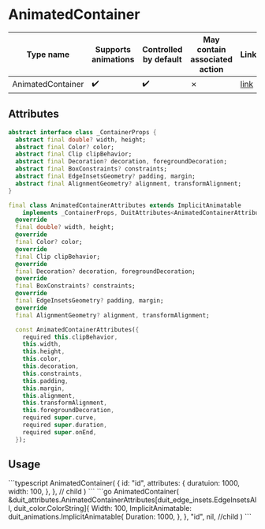 
# AnimatedContainer

| Type name | Supports animations | Controlled by default | May contain associated action | Link |
| - | - | - | - | - |
| AnimatedContainer | :heavy_check_mark: | :heavy_check_mark: | &cross; | [link](https://api.flutter.dev/flutter/widgets/AnimatedContainer-class.html) |

## Attributes

```dart
abstract interface class _ContainerProps {
  abstract final double? width, height;
  abstract final Color? color;
  abstract final Clip clipBehavior;
  abstract final Decoration? decoration, foregroundDecoration;
  abstract final BoxConstraints? constraints;
  abstract final EdgeInsetsGeometry? padding, margin;
  abstract final AlignmentGeometry? alignment, transformAlignment;
}

final class AnimatedContainerAttributes extends ImplicitAnimatable
    implements _ContainerProps, DuitAttributes<AnimatedContainerAttributes> {
  @override
  final double? width, height;
  @override
  final Color? color;
  @override
  final Clip clipBehavior;
  @override
  final Decoration? decoration, foregroundDecoration;
  @override
  final BoxConstraints? constraints;
  @override
  final EdgeInsetsGeometry? padding, margin;
  @override
  final AlignmentGeometry? alignment, transformAlignment;

  const AnimatedContainerAttributes({
    required this.clipBehavior,
    this.width,
    this.height,
    this.color,
    this.decoration,
    this.constraints,
    this.padding,
    this.margin,
    this.alignment,
    this.transformAlignment,
    this.foregroundDecoration,
    required super.curve,
    required super.duration,
    required super.onEnd,
  });
```

## Usage

<Tabs groupId="lang">
  <TabItem value="ts" label="TypeScript" default>
    ```typescript
    AnimatedContainer(
        {
            id: "id",
            attributes: {
                duratuion: 1000,
                width: 100,
            },
        },
        // child
    )
    ```
  </TabItem>
  <TabItem value="go" label="Go">
    ```go
	AnimatedContainer(
		&duit_attributes.AnimatedContainerAttributes[duit_edge_insets.EdgeInsetsAll, duit_color.ColorString]{
			Width: 100,
			ImplicitAnimatable: duit_animations.ImplicitAnimatable{
				Duration: 1000,
			},
		},
		"id",
		nil, //child
	)
    ```
  </TabItem>
</Tabs>

